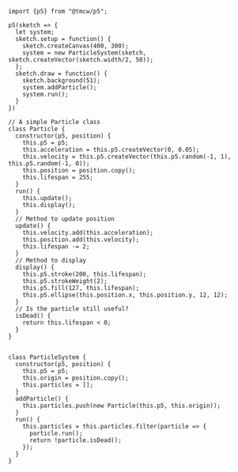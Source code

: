 ```ojs
import {p5} from "@tmcw/p5";
```

```ojs
p5(sketch => {
  let system;
  sketch.setup = function() {
    sketch.createCanvas(400, 300);
    system = new ParticleSystem(sketch, sketch.createVector(sketch.width/2, 50));
  };
  sketch.draw = function() {
    sketch.background(51);
    system.addParticle();
    system.run();
  }
})

```


```ojs
// A simple Particle class
class Particle {
  constructor(p5, position) {
    this.p5 = p5;
    this.acceleration = this.p5.createVector(0, 0.05);
    this.velocity = this.p5.createVector(this.p5.random(-1, 1), this.p5.random(-1, 0));
    this.position = position.copy();
    this.lifespan = 255;
  }
  run() {
    this.update();
    this.display();
  }
  // Method to update position
  update() {
    this.velocity.add(this.acceleration);
    this.position.add(this.velocity);
    this.lifespan -= 2;
  }
  // Method to display
  display() {
    this.p5.stroke(200, this.lifespan);
    this.p5.strokeWeight(2);
    this.p5.fill(127, this.lifespan);
    this.p5.ellipse(this.position.x, this.position.y, 12, 12);
  }
  // Is the particle still useful?
  isDead() {
    return this.lifespan < 0;
  }
}


class ParticleSystem {
  constructor(p5, position) {
    this.p5 = p5;
    this.origin = position.copy();
    this.particles = [];
  }
  addParticle() {
    this.particles.push(new Particle(this.p5, this.origin));
  }
  run() {
    this.particles = this.particles.filter(particle => {
      particle.run();
      return !particle.isDead();
    });
  }
}



```
